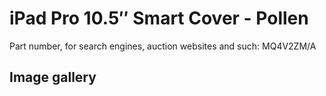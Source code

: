 
# iPad Pro 10.5″ Smart Cover - Pollen

Part number, for search engines, auction websites and such: MQ4V2ZM/A

## Image gallery

<div style={{ width: "768px" }}>
  <GalleryComponent
    images={[
      {
        original: "/everysource/MQ4V2.png",
        thumbnail: "/everypreview/MQ4V2.png",
      },
      {
        original: "/everysource/MQ4V2_AV1_GOLD.png",
        thumbnail: "/everypreview/MQ4V2_AV1_GOLD.png",
      },
      {
        original: "/everysource/MQ4V2_AV1_ROSEGOLD.png",
        thumbnail: "/everypreview/MQ4V2_AV1_ROSEGOLD.png",
      },
      {
        original: "/everysource/MQ4V2_AV1_SILVER.png",
        thumbnail: "/everypreview/MQ4V2_AV1_SILVER.png",
      },
      {
        original: "/everysource/MQ4V2_AV1_SPACE_GRAY.png",
        thumbnail: "/everypreview/MQ4V2_AV1_SPACE_GRAY.png",
      },
      {
        original: "/everysource/MQ4V2_AV2.png",
        thumbnail: "/everypreview/MQ4V2_AV2.png",
      },
      {
        original: "/everysource/MQ4V2_AV3.png",
        thumbnail: "/everypreview/MQ4V2_AV3.png",
      }
    ]}
  />
</div>